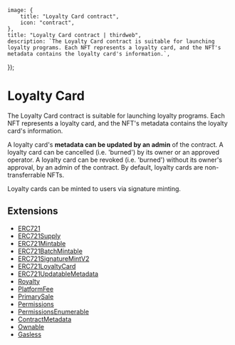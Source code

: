 
	image: {
		title: "Loyalty Card contract",
		icon: "contract",
	},
	title: "Loyalty Card contract | thirdweb",
	description: `The Loyalty Card contract is suitable for launching loyalty programs. Each NFT represents a loyalty card, and the NFT's metadata contains the loyalty card's information.`,
});

# Loyalty Card

The Loyalty Card contract is suitable for launching loyalty programs. Each NFT represents a loyalty card, and the NFT's metadata contains the loyalty card's information.

A loyalty card's **metadata can be updated by an admin** of the contract. A loyalty card can be cancelled (i.e. 'burned') by its owner or an approved operator. A loyalty card can be revoked (i.e. 'burned') without its owner's approval, by an admin of the contract. By default, loyalty cards are non-transferrable NFTs.

Loyalty cards can be minted to users via signature minting.

## Extensions

- [ERC721](/contracts/build/extensions/erc-721/ERC721)
- [ERC721Supply](/contracts/build/extensions/erc-721/ERC721Supply)
- [ERC721Mintable](/contracts/build/extensions/erc-721/ERC721Mintable)
- [ERC721BatchMintable](/contracts/build/extensions/erc-721/ERC721BatchMintable)
- [ERC721SignatureMintV2](/contracts/build/extensions/erc-721/ERC721SignatureMint)
- [ERC721LoyaltyCard](/contracts/build/extensions)
- [ERC721UpdatableMetadata](/contracts/build/extensions)
- [Royalty](/contracts/build/extensions/general/Royalty)
- [PlatformFee](/contracts/build/extensions/general/PlatformFee)
- [PrimarySale](/contracts/build/extensions/general/PrimarySale)
- [Permissions](/contracts/build/extensions/general/Permissions)
- [PermissionsEnumerable](/contracts/build/extensions/general/PermissionsEnumerable)
- [ContractMetadata](/contracts/build/extensions/general/ContractMetadata)
- [Ownable](/contracts/build/extensions/general/Ownable)
- [Gasless](/contracts/build/extensions)

